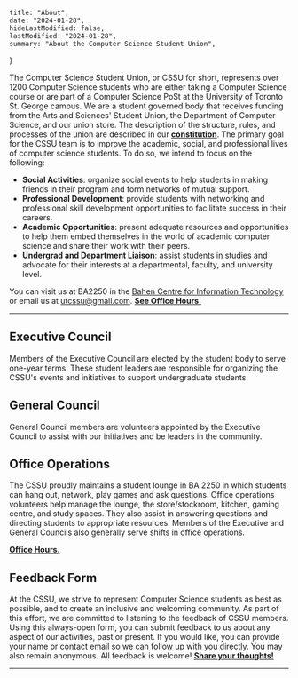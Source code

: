 
    title: "About",
    date: "2024-01-28",
    hideLastModified: false,
    lastModified: "2024-01-28",
    summary: "About the Computer Science Student Union",
}

The Computer Science Student Union, or CSSU for short, represents over 1200 Computer Science students who are either taking a Computer Science course or are part of a Computer Science PoSt at the University of Toronto St. George campus. We are a student governed body that receives funding from the Arts and Sciences' Student Union, the Department of Computer Science, and our union store. The description of the structure, rules, and processes of the union are described in our [**constitution**](/constitution.pdf). The primary goal for the CSSU team is to improve the academic, social, and professional lives of computer science students. To do so, we intend to focus on the following:

- **Social Activities**: organize social events to help students in making friends in their program and form networks of mutual support.
- **Professional Development**: provide students with networking and professional skill development opportunities to facilitate success in their careers.
- **Academic Opportunities**: present adequate resources and opportunities to help them embed themselves in the world of academic computer science and share their work with their peers.
- **Undergrad and Department Liaison**: assist students in studies and advocate for their interests at a departmental, faculty, and university level.

You can visit us at BA2250 in the [Bahen Centre for Information Technology](https://goo.gl/maps/16JTD3pr2KKMkCTE7) or email us at [utcssu@gmail.com](mailto:utcssu@gmail.com). **[See Office Hours.](/ba2250)**

---

## Executive Council

Members of the Executive Council are elected by the student body to serve one-year terms. These student leaders are responsible for organizing the CSSU's events and initiatives to support undergraduate students.

<ProfileContainer>
<ProfileCard fullName="Cameron Fairchild" position="President" website="https://fairchild.dev/" linkedin="https://www.linkedin.com/in/cameron-fairchild" github="https://github.com/camfairchild" imageUrl="/people/cam.jpg" />
<ProfileCard fullName="Louis Scheffer" position="Vice President" linkedin="https://www.linkedin.com/in/louis-scheffer-v" github="https://github.com/loukos-scheffer" imageUrl="/people/louis.jpg" />
<ProfileCard fullName="Aditya Gautam" position="Treasurer" linkedin="https://www.linkedin.com/in/aditya-gautam-400937215" github="https://github.com/Autumn-AG" imageUrl="/people/adi_gautam.jpg" />
<ProfileCard fullName="Pratibha Thakur" position="Dir. External Relations" github="https://github.com/praticodes" linkedin="https://www.linkedin.com/in/thakur-pratibha" imageUrl="/people/pratibha.png"/>
</ProfileContainer>

<ProfileContainer>
<ProfileCard fullName="Jamie Zhao" position="Dir. Social Events" />
<ProfileCard fullName="Mouaid Alim" position="Dir. Academic Events" linkedin="https://www.linkedin.com/in/mouaid-alim-a66762230/" imageUrl="/people/mouaid.jpg"/>
<ProfileCard fullName="Felix Zhang" position="Dir. Internal Relations" linkedin="https://www.linkedin.com/in/felixfzhang/" github="https://github.com/ff-zhang" imageUrl="/people/felix.jpg" />
</ProfileContainer>

## General Council

General Council members are volunteers appointed by the Executive Council to assist with our initiatives and be leaders in the community.

<ProfileContainer>
<ProfileCard fullName="Gerald Wang"  position="Social Events"  linkedin="https://www.linkedin.com/in/geraldyywang/" imageUrl="/people/gerald.jpg" />
<ProfileCard fullName="Jaiz Jeeson"  position="Social Events"  website="https://jaiz183.github.io/JaizPersonalWebsite/" linkedin="https://www.linkedin.com/in/jaiz-jeeson-8b388b1b2/" github="https://github.com/Jaiz183" imageUrl="/people/jaiz.png" />
<ProfileCard fullName="Elise Corbin"  position="First Year Rep"  linkedin="https://www.linkedin.com/in/elise-corbin-65919221a/" github="https://github.com/ecorbin567"  imageUrl="/people/ecorbin.jpg" />
<ProfileCard fullName="Jason Barahan"  position="Webmaster"  linkedin="https://www.linkedin.com/in/JasonBarahan" github="https://github.com/JasonBarahan"  imageUrl="/people/JasonBarahan.jpg" />
<ProfileCard fullName="Anna Nguyen"  position="Communications"  linkedin="https://www.linkedin.com/in/aanna-nguyen/" imageUrl="/people/AnnaNguyen.jpg" />
</ProfileContainer>

## Office Operations

The CSSU proudly maintains a student lounge in BA 2250 in which students can hang out, network, play games and ask questions. Office operations volunteers help manage the lounge, the store/stockroom, kitchen, gaming centre, and study spaces. They also assist in answering questions and directing students to appropriate resources. Members of the Executive and General Councils also generally serve shifts in office operations.

 **[Office Hours.](/ba2250)**

## Feedback Form

At the CSSU, we strive to represent Computer Science students as best as possible, and to create an inclusive and welcoming community. As part of this effort, we are committed to listening to the feedback of CSSU members. Using this always-open form, you can submit feedback to us about any aspect of our activities, past or present. If you would like, you can provide your name or contact email so we can follow up with you directly. You may also remain anonymous. All feedback is welcome! [**Share your thoughts!**](https://forms.gle/bb4JXfWYkqW7Ewhh8)

---

